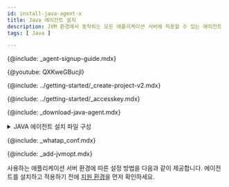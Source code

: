 ```yaml
---
id: install-java-agent-x
title: Java 에이전트 설치
description: JVM 환경에서 동작하는 모든 애플리케이션 서버에 적용할 수 있는 에이전트 설치 방법을 확인하세요.
tags: [ Java ]

---
```



{@include: _agent-signup-guide.mdx}

{@youtube: QXKweGBucjI}

{@include: ../getting-started/_create-project-v2.mdx} 

{@include: ../getting-started/_accesskey.mdx}

{@include: _download-java-agent.mdx}

<details>
<summary>JAVA 에이전트 설치 파일 구성</summary>

Java 에이전트 파일은 애플리케이션 모니터링에 필요한 정보를 추출해 와탭 수집 서버로 전달하는 트레이서와 트레이서가 데이터를 보낼 수 있도록 돕는 요소로 구성되어 있습니다.

* *whatap.conf*  
    모니터링 에이전트의 설정 정보, 프로젝트 액세스 키, 와탭 데이터 수집 서버의 IP 정보 등을 저장하는 설정 파일입니다. 자세한 내용은 [다음 문서](../apm/java-set-agent)를 참조하세요.

* *paramkey.txt*  
    화면 상에서 각종 변수를 확인할 때 필요한 파일입니다.

* *ping.sh(bat)*  
    현재 설정한 프로젝트 액세스 키, 와탭 데이터 수집 서버로 통신을 시도해 설정이나 네트워크 이슈가 있는지 확인하기 위한 스크립트(배치) 파일입니다.

* *proxy.sh(bat)*  
    *whatap.agent.proxy-```X.Y.Z```.jar* 파일을 시작하기 위한 스크립트(배치) 파일입니다.

* *resmon.sh(bat)*  
    CPU, Memory, Disk 정보를 정상 수집하는지 확인하기 위한 스크립트(배치) 파일입니다.

* *whatap-logsink-lz4-```X.Y.Z```.jar*  
    애플리케이션 서버의 log 정보를 수집하기 위한 plugin 형식의 파일입니다.

* *whatap.agent-```X.Y.Z```.jar*
    애플리케이션 서버의 각종 모니터링 정보를 수집 및 수집 서버에 전송하는 모니터링 에이전트 파일입니다.

* *whatap.agent.proxy-```X.Y.Z```.jar*  
    애플리케이션 서버가 동작하는 서버에서 WhaTap 측 수집 서버에 직접 연결이 불가한 경우, 그 사이의 Proxy 서버(경유 서버)에서 경유 역할을 하는 애플리케이션입니다.

* *logs/whatap-```yyyymmdd```.log*  
    모니터링 에이전트에서 출력하는 로그 파일입니다.

</details>

{@include: _whatap_conf.mdx}

{@include: _add-jvmopt.mdx}

사용하는 애플리케이션 서버 환경에 따른 설정 방법을 다음과 같이 제공합니다. 에이전트를 설치하고 적용하기 전에 [지원 환경](java-supported-spec)을 먼저 확인하세요.

<DocCardList/>